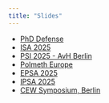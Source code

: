 ```yaml
---
title: "Slides"
---
```


- [PhD Defense](files/defense-tmp.html)
- [ISA 2025](files/isa2025.html)
- [PSI 2025 - AvH Berlin](files/psi2025.html)
- [Polmeth Europe](files/polmeth_europe.html)
- [EPSA 2025](files/epsa2025.html)
- [IPSA 2025](files/ipsa2025.html)
- [CEW Symposium, Berlin](files/cew_symposium_20250918.html)